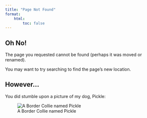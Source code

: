 ```yaml
---
title: "Page Not Found"
format:
    html:
        toc: false
---
```


## Oh No!

The page you requested cannot be found (perhaps it was moved or renamed).

You may want to try searching to find the page's new location.

## However...

You did stumble upon a picture of my dog, Pickle:

![A Border Collie named Pickle](img/404_pickle.jpg)
